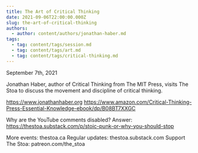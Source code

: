 ```yaml
---
title: The Art of Critical Thinking
date: 2021-09-06T22:00:00.000Z
slug: the-art-of-critical-thinking
authors:
  - author: content/authors/jonathan-haber.md
tags:
  - tag: content/tags/session.md
  - tag: content/tags/art.md
  - tag: content/tags/critical-thinking.md
---
```


September 7th, 2021

Jonathan Haber, author of Critical Thinking from The MIT Press, visits The Stoa to discuss the movement and discipline of critical thinking.

https://www.jonathanhaber.org
https://www.amazon.com/Critical-Thinking-Press-Essential-Knowledge-ebook/dp/B08BT7XXGC

Why are the YouTube comments disabled? Answer: https://thestoa.substack.com/p/stoic-punk-or-why-you-should-stop

More events: thestoa.ca 
Regular updates: thestoa.substack.com 
Support The Stoa: patreon.com/the_stoa
